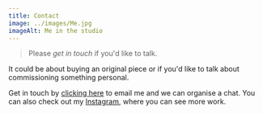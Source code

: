 ```yaml
---
title: Contact
image: ../images/Me.jpg
imageAlt: Me in the studio
---
```


> Please *get in touch* if you'd like to talk.

It could be about buying an original piece or if you'd like to talk about <Link to="/commissions">commissioning</Link> something personal.

Get in touch by [clicking here](mailto:gregorymarkhannan@gmail.com) to email me and we can organise a chat. You can also check out my <a href="https://instagram.com/greg.hannan" target="
_blank">Instagram</a>, where you can see more work.